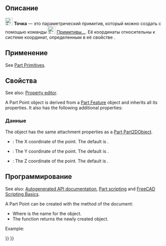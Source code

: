 <languages/>

{{Docnav/ru
|[[Part_Ellipse/ru|Эллипс]]
|[[Part_Line/ru|Линия]]
|[[Part_Workbench/ru|Part(Деталь)]]
|IconL=Part_Ellipse.svg
|IconR=Part_Line.svg
|IconC=Workbench_Part.svg
}}

<div class="mw-translate-fuzzy">
{{GuiCommand/ru
|Name=Part Point
|Name/ru=Точка(Вершина)
|MenuLocation=Деталь → [[Part_Primitives/ru|Создать примитивы...]] → Точка
|Workbenches=[[Part_Workbench/ru|Part(Деталь)]]
|SeeAlso=[[Part_Primitives/ru|Примитивы]]
}}
</div>

== Описание ==

[[Image:Part_Point.svg|24px]] '''Точка''' — это параметрический примитив, который можно создать с помощью команды [[Image:Part_Primitives.svg|24px]] [[Part_Primitives/ru|Примитивы...]]. Её координаты относительны к системе координат, определенным в её свойстве {{PropertyData|Placement}}.

==Применение== 

See [[Part_Primitives#Usage|Part Primitives]].

== Свойства ==

See also: [[Property_editor|Property editor]].

A Part Point object is derived from a [[Part_Feature|Part Feature]] object and inherits all its properties. It also has the following additional properties:

=== Данные ===

{{TitleProperty|Attachment}}

The object has the same attachment properties as a [[Part_Part2DObject#Data|Part Part2DObject]].

{{TitleProperty|Base}}

* {{PropertyData|X|Distance}}: The X coordinate of the point. The default is {{Value|0mm}}.
* {{PropertyData|Y|Distance}}: The Y coordinate of the point. The default is {{Value|0mm}}.
* {{PropertyData|Z|Distance}}: The Z coordinate of the point. The default is {{Value|0mm}}.

== Программирование ==

See also: [https://freecad.github.io/SourceDoc/ Autogenerated API documentation], [[Part_scripting|Part scripting]] and [[FreeCAD_Scripting_Basics|FreeCAD Scripting Basics]].

A Part Point can be created with the {{Incode|addObject()}} method of the document:

{{Code|code=
point = FreeCAD.ActiveDocument.addObject("Part::Vertex", "myPoint")
}}

* Where {{Incode|"myPoint"}} is the name for the object.
* The function returns the newly created object.

Example:

{{Code|code=
import FreeCAD as App

doc = App.activeDocument()

point = doc.addObject("Part::Vertex", "myPoint")
point.X = 1
point.Y = 2
point.Z = 3

doc.recompute()
}}


{{Docnav/ru
|[[Part_Ellipse/ru|Эллипс]]
|[[Part_Line/ru|Линия]]
|[[Part_Workbench/ru|Part(Деталь)]]
|IconL=Part_Ellipse.svg
|IconR=Part_Line.svg
|IconC=Workbench_Part.svg
}}

{{Part_Tools_navi{{#translation:}}}}
{{Userdocnavi{{#translation:}}}}